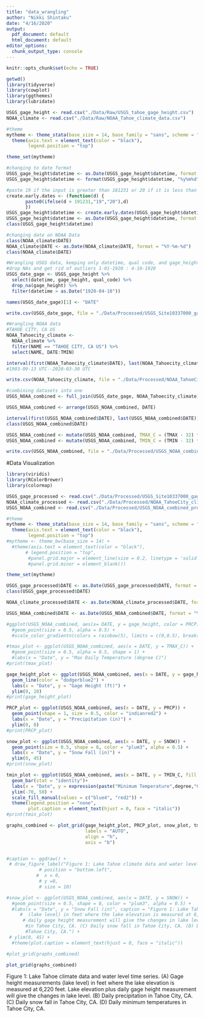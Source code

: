 ```yaml
---
title: "data_wrangling"
author: "Nikki Shintaku"
date: "4/16/2020"
output:
  pdf_document: default
  html_document: default
editor_options:
  chunk_output_type: console
---
```


```r
knitr::opts_chunk$set(echo = TRUE)
```

```r
getwd()
library(tidyverse)
library(cowplot)
library(ggthemes)
library(lubridate)

USGS_gage_height <- read.csv("./Data/Raw/USGS_tahoe_gage_height.csv")
NOAA_climate <- read.csv("./Data/Raw/NOAA_Tahoe_climate_data.csv")

#theme
mytheme <- theme_stata(base_size = 14, base_family = "sans", scheme = "s2mono") +
  theme(axis.text = element_text(color = "black"), 
        legend.position = "top")

theme_set(mytheme)
```

```r
#changing to date format
USGS_gage_height$datetime <- as.Date(USGS_gage_height$datetime, format = "%m/%d/%y") 
USGS_gage_height$datetime <- format(USGS_gage_height$datetime, "%y%m%d")

#paste 19 if the input is greater than 181231 or 20 if it is less than 
create.early.dates <- (function(d) {
       paste0(ifelse(d > 191231,"19","20"),d)
       })
USGS_gage_height$datetime <- create.early.dates(USGS_gage_height$datetime)
USGS_gage_height$datetime <- as.Date(USGS_gage_height$datetime, format = "%Y%m%d")
class(USGS_gage_height$datetime)
```

```r
#changing date on NOAA Data
class(NOAA_climate$DATE)
NOAA_climate$DATE <- as.Date(NOAA_climate$DATE, format = "%Y-%m-%d")
class(NOAA_climate$DATE)
```

```r
#Wrangling USGS data, keeping only datetime, qual code, and gage_height
#drop NAs and get rid of outliers 1-01-1920 : 4-10-1920
USGS_date_gage <- USGS_gage_height %>%
  select(datetime, gage_height, qual_code) %>%
  drop_na(gage_height) %>%
  filter(datetime > as.Date("1920-04-10"))

names(USGS_date_gage)[1] <- "DATE"

write.csv(USGS_date_gage, file = "./Data/Processed/USGS_Site10337000_gage_processed.csv", row.names = FALSE)
```

```r
#Wrangling NOAA data
#TAHOE CITY, CA US
NOAA_Tahoecity_climate <- 
  NOAA_climate %>%
  filter(NAME == "TAHOE CITY, CA US") %>%
  select(NAME, DATE:TMIN)

interval(first(NOAA_Tahoecity_climate$DATE), last(NOAA_Tahoecity_climate$DATE))
#1903-09-13 UTC--2020-03-30 UTC

write.csv(NOAA_Tahoecity_climate, file = "./Data/Processed/NOAA_TahoeCity_climate_processed.csv", row.names = FALSE)
```

```r
#combining datasets into one
USGS_NOAA_combined <- full_join(USGS_date_gage, NOAA_Tahoecity_climate)

USGS_NOAA_combined <- arrange(USGS_NOAA_combined, DATE)

interval(first(USGS_NOAA_combined$DATE), last(USGS_NOAA_combined$DATE))
class(USGS_NOAA_combined$DATE)

USGS_NOAA_combined <- mutate(USGS_NOAA_combined, TMAX_C = (TMAX - 32) * (9/5))
USGS_NOAA_combined <- mutate(USGS_NOAA_combined, TMIN_C = (TMIN - 32) * (9/5))

write.csv(USGS_NOAA_combined, file = "./Data/Processed/USGS_NOAA_combined_processed.csv", row.names = FALSE)
```

#Data Visualization

```r
library(viridis)
library(RColorBrewer)
library(colormap)

USGS_gage_processed <- read.csv("./Data/Processed/USGS_Site10337000_gage_processed.csv")
NOAA_climate_processed <- read.csv("./Data/Processed/NOAA_TahoeCity_climate_processed.csv")
USGS_NOAA_combined <- read.csv("./Data/Processed/USGS_NOAA_combined_processed.csv")

#theme
mytheme <- theme_stata(base_size = 14, base_family = "sans", scheme = "s2mono") +
  theme(axis.text = element_text(color = "black"), 
        legend.position = "top")
#mytheme <- theme_bw(base_size = 14) +
  #theme(axis.text = element_text(color = "black"), 
       # legend.position = "top",
        #panel.grid.major = element_line(size = 0.2, linetype = 'solid', color = "grey70"),
        #panel.grid.minor = element_blank())

theme_set(mytheme)

USGS_gage_processed$DATE <- as.Date(USGS_gage_processed$DATE, format = "%Y-%m-%d") 
class(USGS_gage_processed$DATE)

NOAA_climate_processed$DATE <- as.Date(NOAA_climate_processed$DATE, format = "%Y-%m-%d")

USGS_NOAA_combined$DATE <- as.Date(USGS_NOAA_combined$DATE, format = "%Y-%m-%d")

```

```r
#ggplot(USGS_NOAA_combined, aes(x= DATE, y = gage_height, color = PRCP)) +
  #geom_point(size = 0.5, alpha = 0.5) +
  #scale_color_gradientn(colors = rainbow(5), limits = c(0,0.5), breaks = c(0, 0.25, 0.5))

#tmax_plot <- ggplot(USGS_NOAA_combined, aes(x = DATE, y = TMAX_C)) +
  #geom_point(size = 0.5, alpha = 0.5, shape = 1) +
  #labs(x = "Date", y = "Max Daily Temperature (degree C)")
#print(tmax_plot)

gage_height_plot <- ggplot(USGS_NOAA_combined, aes(x = DATE, y = gage_height)) +
  geom_line(color = "dodgerblue2") +
  labs(x = "Date", y = "Gage Height (ft)") +
  ylim(0, 10) 
#print(gage_height_plot)

PRCP_plot <- ggplot(USGS_NOAA_combined, aes(x = DATE, y = PRCP)) +
  geom_point(shape = 1, size = 0.5, color = "indianred2") +
  labs(x = "Date", y = "Precipitation (in)") +
  ylim(0, 8)
#print(PRCP_plot)

snow_plot <- ggplot(USGS_NOAA_combined, aes(x = DATE, y = SNOW)) +
  geom_point(size = 0.5, shape = 8, color = "plum3", alpha = 0.5) +
  labs(x = "Date", y = "Snow Fall (in)") +
  ylim(0, 45) 
#print(snow_plot)

tmin_plot <- ggplot(USGS_NOAA_combined, aes(x = DATE, y = TMIN_C, fill = TMIN_C > 0)) +
  geom_bar(stat = "identity")+
  labs(x = "Date", y = expression(paste("Minimum Temperature",degree,"C"))) +
  ylim(-70, 50) +
  scale_fill_manual(values = c("blue4", "red2")) +
  theme(legend.position = "none",
        plot.caption = element_text(hjust = 0, face = "italic"))
#print(tmin_plot)

graphs_combined <- plot_grid(gage_height_plot, PRCP_plot, snow_plot, tmin_plot, 
                             labels = "AUTO",
                             align = "h",
                             axis = "b")


#caption <- ggdraw() +
 # draw_figure_label("Figure 1: Lake Tahoe climate data and water level time series. (A) Gage height measurements (lake level) in feet where the lake elevation is measured at 6,220 feet. Lake elevation plus daily gage height measurement will give the changes in lake level. (B) Daily precipitation in Tahoe City, CA. (C) Daily snow fall in Tahoe City, CA. (D) Daily minimum temperatures in Tahoe City, CA.",
            # position = "bottom.left",
           #  x = 0,
            # y =0,
            # size = 10)

#snow_plot <- ggplot(USGS_NOAA_combined, aes(x = DATE, y = SNOW)) +
  #geom_point(size = 0.5, shape = 8, color = "plum3", alpha = 0.5) +
  #labs(x = "Date", y = "Snow Fall (in)", caption = "Figure 1: Lake Tahoe climate data and water level time series. (A) Gage height measurements 
     #  (lake level) in feet where the lake elevation is measured at 6,220 feet. Lake elevation plus 
      # daily gage height measurement will give the changes in lake level. (B) Daily precipitation 
       #in Tahoe City, CA. (C) Daily snow fall in Tahoe City, CA. (D) Daily minimum temperatures in 
       #Tahoe City, CA.") +
 # ylim(0, 45) +
  #theme(plot.caption = element_text(hjust = 0, face = "italic"))

#plot_grid(graphs_combined)    


```

```r

plot_grid(graphs_combined) 


```
Figure 1: Lake Tahoe climate data and water level time series. (A) Gage height measurements (lake level) in feet where the lake elevation is measured at 6,220 feet. Lake elevation plus daily gage height measurement will give the changes in lake level. (B) Daily precipitation in Tahoe City, CA. (C) Daily snow fall in Tahoe City, CA. (D) Daily minimum temperatures in Tahoe City, CA.



